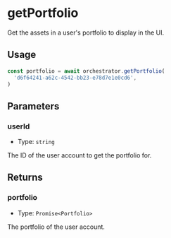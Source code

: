 # getPortfolio

Get the assets in a user's portfolio to display in the UI.

## Usage

```typescript copy
const portfolio = await orchestrator.getPortfolio(
  'd6f64241-a62c-4542-bb23-e78d7e1e0cd6',
)
```

## Parameters

### userId

- Type: `string`

The ID of the user account to get the portfolio for.

## Returns

### portfolio

- Type: `Promise<Portfolio>`

The portfolio of the user account.
